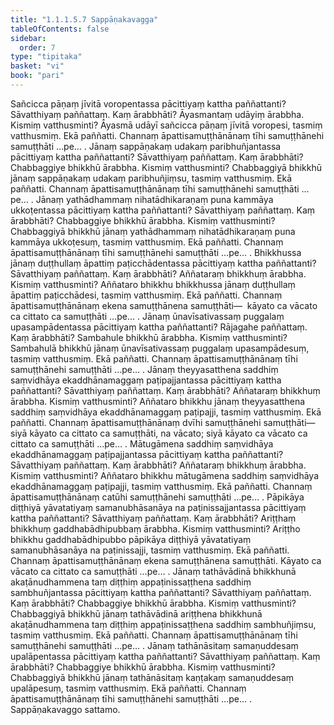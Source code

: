 ```yaml
---
title: "1.1.1.5.7 Sappāṇakavagga"
tableOfContents: false
sidebar:
  order: 7
type: "tipitaka"
basket: "vi"
book: "pari"
---
```



<DynamicBreadcrumb />

<Division number="114" book="pari" bookNo="5" page="34">

<Paragraph number="185" book="pari">
Sañcicca pāṇaṃ jīvitā voropentassa pācittiyaṃ kattha paññattanti? Sāvatthiyaṃ paññattaṃ. Kaṃ ārabbhāti? Āyasmantaṃ udāyiṃ ārabbha. Kismiṃ vatthusminti? Āyasmā udāyī sañcicca pāṇaṃ jīvitā voropesi, tasmiṃ vatthusmiṃ. Ekā paññatti. Channaṃ āpattisamuṭṭhānānaṃ tīhi samuṭṭhānehi samuṭṭhāti …pe… .
</Paragraph>

</Division>
<Division number="115" book="pari" bookNo="5" page="34">

<Paragraph number="186" book="pari">
Jānaṃ sappāṇakaṃ udakaṃ paribhuñjantassa pācittiyaṃ kattha paññattanti? Sāvatthiyaṃ paññattaṃ. Kaṃ ārabbhāti? Chabbaggiye bhikkhū ārabbha. Kismiṃ vatthusminti? Chabbaggiyā bhikkhū jānaṃ sappāṇakaṃ udakaṃ paribhuñjiṃsu, tasmiṃ vatthusmiṃ. Ekā paññatti. Channaṃ āpattisamuṭṭhānānaṃ tīhi samuṭṭhānehi samuṭṭhāti …pe… .
</Paragraph>

</Division>
<Division number="116" book="pari" bookNo="5" page="35">

<Paragraph number="187" book="pari">
Jānaṃ yathādhammaṃ nihatādhikaraṇaṃ puna kammāya ukkoṭentassa pācittiyaṃ kattha paññattanti? Sāvatthiyaṃ paññattaṃ. Kaṃ ārabbhāti? Chabbaggiye bhikkhū ārabbha. Kismiṃ vatthusminti? Chabbaggiyā bhikkhū jānaṃ yathādhammaṃ nihatādhikaraṇaṃ puna kammāya ukkoṭesuṃ, tasmiṃ vatthusmiṃ. Ekā paññatti. Channaṃ āpattisamuṭṭhānānaṃ tīhi samuṭṭhānehi samuṭṭhāti …pe… .
</Paragraph>

</Division>
<Division number="117" book="pari" bookNo="5" page="35">

<Paragraph number="188" book="pari">
Bhikkhussa jānaṃ duṭṭhullaṃ āpattiṃ paṭicchādentassa pācittiyaṃ kattha paññattanti? Sāvatthiyaṃ paññattaṃ. Kaṃ ārabbhāti? Aññataraṃ bhikkhuṃ ārabbha. Kismiṃ vatthusminti? Aññataro bhikkhu bhikkhussa jānaṃ duṭṭhullaṃ āpattiṃ paṭicchādesi, tasmiṃ vatthusmiṃ. Ekā paññatti. Channaṃ āpattisamuṭṭhānānaṃ ekena samuṭṭhānena samuṭṭhāti—  kāyato ca vācato ca cittato ca samuṭṭhāti …pe… .
</Paragraph>

</Division>
<Division number="118" book="pari" bookNo="5" page="35">

<Paragraph number="189" book="pari">
Jānaṃ ūnavīsativassaṃ puggalaṃ upasampādentassa pācittiyaṃ kattha paññattanti? Rājagahe paññattaṃ. Kaṃ ārabbhāti? Sambahule bhikkhū ārabbha. Kismiṃ vatthusminti? Sambahulā bhikkhū jānaṃ ūnavīsativassaṃ puggalaṃ upasampādesuṃ, tasmiṃ vatthusmiṃ. Ekā paññatti. Channaṃ āpattisamuṭṭhānānaṃ tīhi samuṭṭhānehi samuṭṭhāti …pe… .
</Paragraph>

</Division>
<Division number="119" book="pari" bookNo="5" page="35">

<Paragraph number="190" book="pari">
Jānaṃ theyyasatthena saddhiṃ saṃvidhāya ekaddhānamaggaṃ paṭipajjantassa pācittiyaṃ kattha paññattanti? Sāvatthiyaṃ paññattaṃ. Kaṃ ārabbhāti? Aññataraṃ bhikkhuṃ ārabbha. Kismiṃ vatthusminti? Aññataro bhikkhu jānaṃ theyyasatthena saddhiṃ saṃvidhāya ekaddhānamaggaṃ paṭipajji, tasmiṃ vatthusmiṃ. Ekā paññatti. Channaṃ āpattisamuṭṭhānānaṃ dvīhi samuṭṭhānehi samuṭṭhāti—  siyā kāyato ca cittato ca samuṭṭhāti, na vācato; siyā kāyato ca vācato ca cittato ca samuṭṭhāti …pe… .
</Paragraph>

</Division>
<Division number="120" book="pari" bookNo="5" page="35">

<Paragraph number="191" book="pari">
Mātugāmena saddhiṃ saṃvidhāya ekaddhānamaggaṃ paṭipajjantassa pācittiyaṃ kattha paññattanti? Sāvatthiyaṃ paññattaṃ. Kaṃ ārabbhāti? Aññataraṃ bhikkhuṃ ārabbha. Kismiṃ vatthusminti? Aññataro bhikkhu mātugāmena saddhiṃ saṃvidhāya ekaddhānamaggaṃ paṭipajji, tasmiṃ vatthusmiṃ. Ekā paññatti. Channaṃ āpattisamuṭṭhānānaṃ catūhi samuṭṭhānehi samuṭṭhāti …pe… .
</Paragraph>

</Division>
<Division number="121" book="pari" bookNo="5" page="36">

<Paragraph number="192" book="pari">
Pāpikāya diṭṭhiyā yāvatatiyaṃ samanubhāsanāya na paṭinissajjantassa pācittiyaṃ kattha paññattanti? Sāvatthiyaṃ paññattaṃ. Kaṃ ārabbhāti? Ariṭṭhaṃ bhikkhuṃ gaddhabādhipubbaṃ ārabbha. Kismiṃ vatthusminti? Ariṭṭho bhikkhu gaddhabādhipubbo pāpikāya diṭṭhiyā yāvatatiyaṃ samanubhāsanāya na paṭinissajji, tasmiṃ vatthusmiṃ. Ekā paññatti. Channaṃ āpattisamuṭṭhānānaṃ ekena samuṭṭhānena samuṭṭhāti. Kāyato ca vācato ca cittato ca samuṭṭhāti …pe… .
</Paragraph>

</Division>
<Division number="122" book="pari" bookNo="5" page="36">

<Paragraph number="193" book="pari">
Jānaṃ tathāvādinā bhikkhunā akaṭānudhammena taṃ diṭṭhiṃ appaṭinissaṭṭhena saddhiṃ sambhuñjantassa pācittiyaṃ kattha paññattanti? Sāvatthiyaṃ paññattaṃ. Kaṃ ārabbhāti? Chabbaggiye bhikkhū ārabbha. Kismiṃ vatthusminti? Chabbaggiyā bhikkhū jānaṃ tathāvādinā ariṭṭhena bhikkhunā akaṭānudhammena taṃ diṭṭhiṃ appaṭinissaṭṭhena saddhiṃ sambhuñjiṃsu, tasmiṃ vatthusmiṃ. Ekā paññatti. Channaṃ āpattisamuṭṭhānānaṃ tīhi samuṭṭhānehi samuṭṭhāti …pe… .
</Paragraph>

</Division>
<Division number="123" book="pari" bookNo="5" page="36">

<Paragraph number="194" book="pari">
Jānaṃ tathānāsitaṃ samaṇuddesaṃ upalāpentassa pācittiyaṃ kattha paññattanti? Sāvatthiyaṃ paññattaṃ. Kaṃ ārabbhāti? Chabbaggiye bhikkhū ārabbha. Kismiṃ vatthusminti? Chabbaggiyā bhikkhū jānaṃ tathānāsitaṃ kaṇṭakaṃ samaṇuddesaṃ upalāpesuṃ, tasmiṃ vatthusmiṃ. Ekā paññatti. Channaṃ āpattisamuṭṭhānānaṃ tīhi samuṭṭhānehi samuṭṭhāti …pe… .

</Paragraph>
</Division>

<Paragraph number="195" type="center" book="pari">
Sappāṇakavaggo sattamo.
</Paragraph>